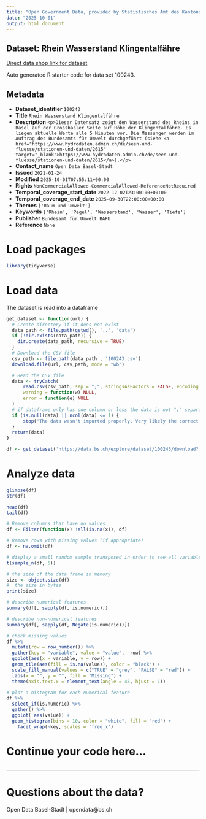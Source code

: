 ```yaml
---
title: "Open Government Data, provided by Statistisches Amt des Kantons Basel-Stadt - DCC Data Competence Center"
date: "2025-10-01"
output: html_document
---
```


## Dataset: Rhein Wasserstand Klingentalfähre

[Direct data shop link for dataset](https://data.bs.ch/explore/dataset/100243)

Auto generated R starter code for data set 100243.

## Metadata

- **Dataset_identifier** `100243`
- **Title** `Rhein Wasserstand Klingentalfähre`
- **Description** `<p>Dieser Datensatz zeigt den Wasserstand des Rheins in Basel auf der Grossbasler Seite auf Höhe der Klingentalfähre. Es liegen aktuelle Werte alle 5 Minuten vor. Die Messungen werden im Auftrag des Bundesamts für Umwelt durchgeführt (siehe <a href="https://www.hydrodaten.admin.ch/de/seen-und-fluesse/stationen-und-daten/2615" target="_blank">https://www.hydrodaten.admin.ch/de/seen-und-fluesse/stationen-und-daten/2615</a>).</p>`
- **Contact_name** `Open Data Basel-Stadt`
- **Issued** `2021-01-24`
- **Modified** `2025-10-01T07:55:11+00:00`
- **Rights** `NonCommercialAllowed-CommercialAllowed-ReferenceNotRequired`
- **Temporal_coverage_start_date** `2022-12-02T23:00:00+00:00`
- **Temporal_coverage_end_date** `2025-09-30T22:00:00+00:00`
- **Themes** `['Raum und Umwelt']`
- **Keywords** `['Rhein', 'Pegel', 'Wasserstand', 'Wasser', 'Tiefe']`
- **Publisher** `Bundesamt für Umwelt BAFU`
- **Reference** `None`


# Load packages

```r

library(tidyverse)
```

# Load data

The dataset is read into a dataframe

```r
get_dataset <- function(url) {
  # Create directory if it does not exist
  data_path <- file.path(getwd(), '..', 'data')
  if (!dir.exists(data_path)) {
    dir.create(data_path, recursive = TRUE)
  }
  # Download the CSV file
  csv_path <- file.path(data_path , '100243.csv')
  download.file(url, csv_path, mode = "wb")

  # Read the CSV file
  data <- tryCatch(
      read.csv(csv_path, sep = ";", stringsAsFactors = FALSE, encoding = "UTF-8"),
      warning = function(w) NULL,
      error = function(e) NULL
  )
  # if dataframe only has one column or less the data is not ";" separated
  if (is.null(data) || ncol(data) <= 1) {
      stop("The data wasn't imported properly. Very likely the correct separator couldn't be found.\nPlease check the dataset manually and adjust the code.")
  }
  return(data)
}
```

```r

df <- get_dataset('https://data.bs.ch/explore/dataset/100243/download?format=csv&timezone=Europe%2FZurich')

```

# Analyze data

```r

glimpse(df)
str(df)

head(df)
tail(df)

```

```r
# Remove columns that have no values
df <- Filter(function(x) !all(is.na(x)), df)

# Remove rows with missing values (if appropriate)
df <- na.omit(df)
```

```r
# display a small random sample transposed in order to see all variables
t(sample_n(df, 5))
```

```r
# the size of the data frame in memory
size <- object.size(df)
#  the size in bytes
print(size)
```

```r
# describe numerical features
summary(df[, sapply(df, is.numeric)])
```

```r
# describe non-numerical features
summary(df[, sapply(df, Negate(is.numeric))])
```

```r
# check missing values
df %>%
  mutate(row = row_number()) %>%
  gather(key = "variable", value = "value", -row) %>%
  ggplot(aes(x = variable, y = row)) +
  geom_tile(aes(fill = is.na(value)), color = "black") +
  scale_fill_manual(values = c("TRUE" = "grey", "FALSE" = "red")) +
  labs(x = "", y = "", fill = "Missing") +
  theme(axis.text.x = element_text(angle = 45, hjust = 1))
```

```r
# plot a histogram for each numerical feature
df %>%
  select_if(is.numeric) %>%
  gather() %>%
  ggplot( aes(value)) +
  geom_histogram(bins = 10, color = "white", fill = "red") +
    facet_wrap(~key, scales = 'free_x')
```

# Continue your code here...

```r

```
------------------------------------------------------------------------

# Questions about the data?

Open Data Basel-Stadt | opendata@bs.ch
